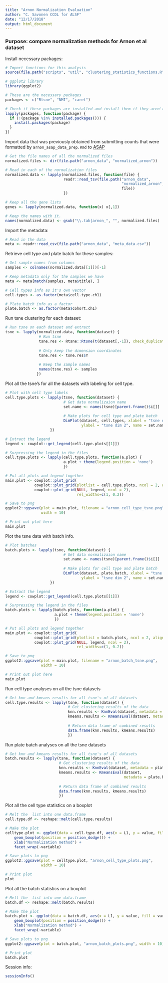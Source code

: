 ```yaml
---
title: "Arnon Normalization Evaluation"
author: "C. Savonen CCDL for ALSF"
date: "12/17/2018"
output: html_document
---
```

### Purpose: compare normalization methods for Arnon et al dataset

Install necessary packages: 
```r
# Import functions for this analysis
source(file.path("scripts", "util", "clustering_statistics_functions.R"))

# ggplot2 library
library(ggplot2)

# These are the necessary packages
packages <- c("Rtsne", "NMI", "caret")

# Check if these packages are installed and install them if they aren't
lapply(packages, function(package) {
  if (!(package %in% installed.packages())) {
    install.packages(package)
  }
})
```

Import data that was previously obtained from submitting counts that were formatted
by `arnon_asap_data_prep.Rmd` to [ASAP](https://asap.epfl.ch/)
```r
# Get the file names of all the normalized files
normalized.files <- dir(file.path("arnon_data", "normalized_arnon"))

# Read in each of the normalization files
normalized.data <- lapply(normalized.files, function(file) {
                          readr::read_tsv(file.path("arnon_data",
                                                    "normalized_arnon",
                                                    file))
                          })

# Keep all the gene lists
genes <- lapply(normalized.data, function(x) x[,1])

# Keep the names with it.
names(normalized.data) <- gsub("\\.tab|arnon_", "", normalized.files)
```

Import the metadata: 
```r
# Read in the data
meta <- readr::read_csv(file.path("arnon_data", "meta_data.csv"))
```

Retrieve cell type and plate batch for these samples:
```r
# Get sample names from columns
samples <- colnames(normalized.data[[1]])[-1]

# Keep metadata only for the samples we have
meta <- meta[match(samples, meta$title), ]

# Cell types info as it's own vector
cell.types <- as.factor(meta$cell.type.ch1)

# Plate batch info as a factor
plate.batch <- as.factor(meta$cohort.ch1)
```

Run tsne clustering for each dataset:
```r
# Run tsne on each dataset and extract
tsne <- lapply(normalized.data, function(dataset) {
               # Run tsne
               tsne.res <- Rtsne::Rtsne(t(dataset[,-1]), check_duplicates = FALSE)
               
               # Only keep the dimension coordinates
               tsne.res <- tsne.res$Y
               
               # Keep the sample names
               names(tsne.res) <- samples
              })
```

Plot all the tsne's for all the datasets with labeling for cell type. 
```r
# Plot with cell type labels
cell.type.plots <- lapply(tsne, function(dataset) {
                          # Get data normalizaion name
                          set.name <- names(tsne)[parent.frame()$i[]]
                          
                          # Make plots for cell type and plate batch 
                          DimPlot(dataset, cell.types, xlabel = "tsne dim 1",
                                  ylabel = "tsne dim 2", name = set.name)
                    })

# Extract the legend
legend <- cowplot::get_legend(cell.type.plots[[1]])

# Surpressing the legend in the files
cell.type.plots <- lapply(cell.type.plots, function(a.plot) {
                          a.plot + theme(legend.position = 'none')
                          })

# Put all plots and legend together
main.plot <- cowplot::plot_grid(
             cowplot::plot_grid(plotlist = cell.type.plots, ncol = 2, align='hv'),
             cowplot::plot_grid(NULL, legend, ncol = 2),
                                rel_widths=c(1, 0.2))

# Save to png
ggplot2::ggsave(plot = main.plot, filename = "arnon_cell_type_tsne.png",
                width = 10)

# Print out plot here
main.plot
```

Plot the tsne data with batch info.
```r
# Plot batches
batch.plots <- lapply(tsne, function(dataset) {
                          # Get data normalizaion name
                          set.name <- names(tsne)[parent.frame()$i[]]
                          
                          # Make plots for cell type and plate batch 
                          DimPlot(dataset, plate.batch, xlabel = "tsne dim 1",
                                  ylabel = "tsne dim 2", name = set.name)
                    })

# Extract the legend
legend <- cowplot::get_legend(cell.type.plots[[1]])

# Surpressing the legend in the files
batch.plots <- lapply(batch.plots, function(a.plot) {
                      a.plot + theme(legend.position = 'none')
                      })

# Put all plots and legend together
main.plot <- cowplot::plot_grid(
             cowplot::plot_grid(plotlist = batch.plots, ncol = 2, align='hv'),
             cowplot::plot_grid(NULL, legend, ncol = 2),
                                rel_widths=c(1, 0.2))

# Save to png
ggplot2::ggsave(plot = main.plot, filename = "arnon_batch_tsne.png",
                width = 10)

# Print out plot here
main.plot
```

Run cell type analyses on all the tsne datasets
```r
# Get knn and kmeans results for all tsne's of all datasets
cell.type.results <- lapply(tsne, function(dataset) {
                            # Get clustering results of the data
                            knn.results <- KnnEval(dataset, metadata = cell.types)
                            kmeans.results <- KmeansEval(dataset, metadata = cell.types)
                            
                            # Return data frame of combined results
                            data.frame(knn.results, kmeans.results)
                            })
```

Run plate batch analyses on all the tsne datasets
```r
# Get knn and kmeans results for all tsne's of all datasets
batch.results <- lapply(tsne, function(dataset) {
                        # Get clustering results of the data  
                        knn.results <- KnnEval(dataset, metadata = plate.batch)
                        kmeans.results <- KmeansEval(dataset,
                                                     metadata = plate.batch)
                          
                        # Return data frame of combined results  
                        data.frame(knn.results, kmeans.results)
                        })
```

Plot all the cell type statistics on a boxplot
```r
# Melt the  list into one data.frame
cell.type.df <- reshape::melt(cell.type.results)

# Make the plot
celltype.plot <- ggplot(data = cell.type.df, aes(x = L1, y = value, fill = variable)) +
    geom_boxplot(position = position_dodge()) + 
    xlab("Normalization method") +
    facet_wrap(~variable)

# Save plots to png
ggplot2::ggsave(plot = celltype.plot, "arnon_cell_type_plots.png", 
                width = 10)

# Print plot
plot
```

Plot all the batch statistics on a boxplot
```r
# Melt the  list into one data.frame
batch.df <- reshape::melt(batch.results)

# Make the plot
batch.plot <- ggplot(data = batch.df, aes(x = L1, y = value, fill = variable)) +
    geom_boxplot(position = position_dodge()) + 
    xlab("Normalization method") +
    facet_wrap(~variable)

# Save plots to png
ggplot2::ggsave(plot = batch.plot, "arnon_batch_plots.png", width = 10)

# Print plot
batch.plot
```

Session info: 
```r
sessionInfo()
```